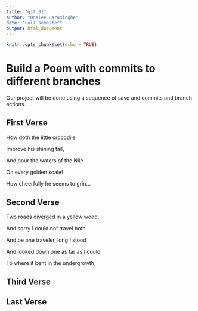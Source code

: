 ```yaml
---
title: "git_01"
author: "Onalee Garusinghe"
date: "Fall semester"
output: html_document
---
```


```r
knitr::opts_chunk$set(echo = TRUE)
```
# Build a Poem with commits to different branches
Our project will be done using a sequence of save and commits and branch actions.
<!-- Do not modify or change any text in "!--" bracketed areas such as this --- these are instructions to
you, if you change any of this the git program will notice it and compromise your git merging strategy !-->

## First Verse 
<!--Put the first five lines of a poem by Lewis Carrol in this section!-->
 
  How doth the little crocodile 
  
  Improve his shining tail, 
  
  And pour the waters of the Nile
  
  On every golden scale! 
  
  How cheerfully he seems to grin...
  
  
## Second Verse
<!--Put the first five lines of a poem by Robert Frost here!-->

  Two roads diverged in a yellow wood,
  
  And sorry I could not travel both
  
  And be one traveler, long I stood
  
  And looked down one as far as I could
  
  To where it bent in the undergrowth;

## Third Verse
<!--Put the first two verses of The Walrus and the Carpenter here!-->

## Last Verse
<!--Put a short poem you created using chatGPT of 20 to 30 lines,here!-->

